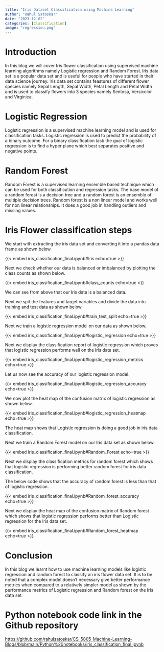 ---
title: "Iris Dataset Classification using Machine Learning"
author: "Rahul Satoskar"
date: "2023-12-02"
categories: [Classification]
image: "regression.png"
---

# Introduction

In this blog we will cover Iris flower classification using supervised machine learning algorithms namely Logistic regression and Random Forest. Iris data set is a popular data set and is useful for people who have started in their data science journey. Iris data set contains feastures of different flower species namely Sepal Length, Sepal Width, Petal Length and Petal Width and is used to classify flowers into 3 species namely Sentosa, Versicolor and Virginica.

# Logistic Regression

Logistic regression is a supervised machine learning model and is used for classification tasks. Logistic regression is used to predict the probability of a binary outcome. For a binary classification task the goal of logistic regression is to find a hyper plane which best separates positive and negative points.

# Random Forest

Random Forest is a supervised learning ensemble based technique which can be used for both classification and regression tasks. The base model of a random forest is a decision tree and a random forest is an ensemble of multiple decision trees. Random forest is a non linear model and works well for non linear relationships. It does a good job in handling outliers and missing values.

# Iris Flower classification steps

We start with extracting the iris data set and converting it into a pandas data frame as shown below

{{< embed iris_classification_final.ipynb#Iris echo=true >}}

Next we check whether our data is balanced or imbalanced by plotting the class counts as shown below.

{{< embed iris_classification_final.ipynb#class_counts echo=true >}}

We can see from above that our Iris data is a balanced data.

Next we spit the features and target variables and divide the data into training and test data as shown below.

{{< embed iris_classification_final.ipynb#train_test_split echo=true >}}

Next we train a logistic regression model on our data as shown below.

{{< embed iris_classification_final.ipynb#logistic_regression echo=true >}}

Next we display the classification report of logistic regression which proves that logistic regression performs well on the Iris data set.

{{< embed iris_classification_final.ipynb#logistic_regression_metrics echo=true >}}

Let us now see the accuracy of our logistic regression model.

{{< embed iris_classification_final.ipynb#logistic_regression_accuracy echo=true >}}

We now plot the heat map of the confusion matrix of logistic regression as shown below.

{{< embed iris_classification_final.ipynb#logistic_regression_heatmap echo=true >}}

The heat map shows that Logistic regression is doing a good job in iris data classification.

Next we train a Random Forest model on our Iris data set as shown below.

{{< embed iris_classification_final.ipynb#Random_Forest echo=true >}}

Next we display the classification metrics for random forest which shows that logistic regression is performing better random forest for iris data classification.

The below code shows that the accuracy of random forest is less than that of logistic regression.

{{< embed iris_classification_final.ipynb#Random_forest_accuracy echo=true >}}

Next we display the heat map of the confusion matrix of Random forest which shows that logistic regression performs better than Logistic regression for the Iris data set.

{{< embed iris_classification_final.ipynb#Random_forest_heatmap echo=true >}}

# Conclusion

In this blog we learnt how to use machine learning models like logistic regression and random forest to classify an iris flower data set. It is to be noted that a complex model doesn't necessary give better performance metrics when compared to a relatively simpler model as shown by the performance metrics of Logistic regression and Random forest on the Iris data set.

# Python notebook code link in the Github repository

<https://github.com/rahulsatoskar/CS-5805-Machine-Learning-Blogs/blob/main/Python%20notebooks/iris_classification_final.ipynb>


